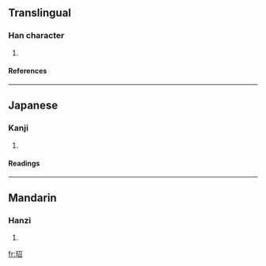 ==Translingual==
===Han character===
{{Han char|rn=96|rad=玉|as=05|sn=9|four=1716<sub>2</sub>|canj=一土尸竹口 (MGSHR)}}
# {{defn|Han|sort=玉05}}
====References====
{{Han ref|kx=0729.090|dkj=20903|dj=1141.020|hdz=21109.040|uh=73BF|ud=29631|bh=CFD0|bd=53200}}

----
==Japanese==
===Kanji===
{{ja-kanji|grade=|rs=玉05}}
# {{defn|Japanese}} 
====Readings====
{{ja-readings|on=[[しょう]] (shō), [[じょう]] (jō)|kun=}}

----
==Mandarin==
===Hanzi===
{{cmn-hanzi|pin=[[sháo]] (shao2)|wg=shao<sup>2</sup>}}
# {{defn|Mandarin}}

[[fr:玿]]